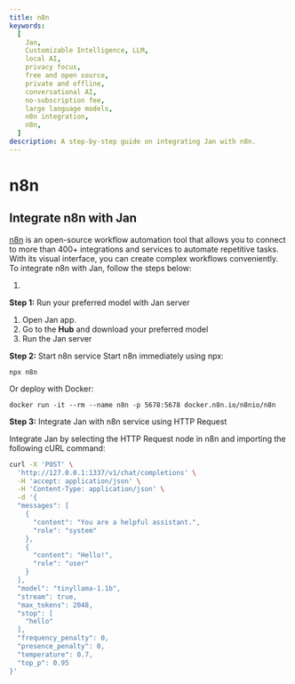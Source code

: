 ```yaml
---
title: n8n
keywords:
  [
    Jan,
    Customizable Intelligence, LLM,
    local AI,
    privacy focus,
    free and open source,
    private and offline,
    conversational AI,
    no-subscription fee,
    large language models,
    n8n integration,
    n8n,
  ]
description: A step-by-step guide on integrating Jan with n8n.
---
```



# n8n

## Integrate n8n with Jan

[n8n](https://n8n.io/) is an open-source workflow automation tool that allows you to connect to more than 400+ integrations and services to automate repetitive tasks. With its visual interface, you can create complex workflows conveniently. To integrate n8n with Jan, follow the steps below:

1.
**Step 1:** Run your preferred model with Jan server

1. Open Jan app.
2. Go to the **Hub** and download your preferred model
3. Run the Jan server 

**Step 2:** Start n8n service
Start n8n immediately using npx:

```
npx n8n
```

Or deploy with Docker:

```
docker run -it --rm --name n8n -p 5678:5678 docker.n8n.io/n8nio/n8n
```

**Step 3:** Integrate Jan with n8n service using HTTP Request

Integrate Jan by selecting the HTTP Request node in n8n and importing the following cURL command:

```bash
curl -X 'POST' \
  'http://127.0.0.1:1337/v1/chat/completions' \
  -H 'accept: application/json' \
  -H 'Content-Type: application/json' \
  -d '{
  "messages": [
    {
      "content": "You are a helpful assistant.",
      "role": "system"
    },
    {
      "content": "Hello!",
      "role": "user"
    }
  ],
  "model": "tinyllama-1.1b",
  "stream": true,
  "max_tokens": 2048,
  "stop": [
    "hello"
  ],
  "frequency_penalty": 0,
  "presence_penalty": 0,
  "temperature": 0.7,
  "top_p": 0.95
}'
```

